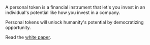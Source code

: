 A personal token is a financial instrument that let's you invest in an individual's potential like how you invest in a company.

Personal tokens will unlock humanity's potential by democratizing opportunity.

Read the [white paper](/white-paper).
